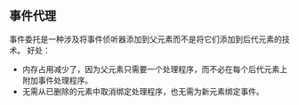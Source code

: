 
## 事件代理

事件委托是一种涉及将事件侦听器添加到父元素而不是将它们添加到后代元素的技术。 好处：

- 内存占用减少了，因为父元素只需要一个处理程序，而不必在每个后代元素上附加事件处理程序。
- 无需从已删除的元素中取消绑定处理程序，也无需为新元素绑定事件。
